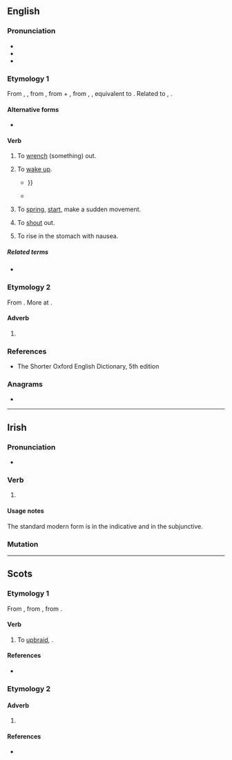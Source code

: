 ==English==

===Pronunciation===
* {{IPA|en|/əˈbɹeɪd/}}
* {{audio|en|LL-Q1860 (eng)-Vealhurl-abraid.wav|Audio (UK)}}
* {{rhymes|en|eɪd|s=2}}

===Etymology 1===
From {{inh|en|enm|abraiden}}, {{m|enm|abreiden|t=to start up, awake, move, reproach}}, from {{inh|en|ang|ābreġdan|t=to move quickly, vibrate, draw, draw from, remove, unsheath, wrench, pull out, withdraw, take away, draw back, free from, draw up, raise, lift up, start up}}, from {{der|en|gem-pro|*uz-|t=out}} + {{m|gem-pro|*bregdaną|t=to move, swing}}, from {{der|en|ine-pro|*bʰrēḱ-}}, {{m|ine-pro|*bʰrēǵ-|t=to shine}}, equivalent to {{prefix|en|a|braid}}. Related to {{cog|nl|breien|t=to knit}}, {{cog|de|bretten|t=to knit}}.

====Alternative forms====
* {{l|en|abray}}

====Verb====
{{en-verb|past2=abraid}}

# {{lb|en|transitive|obsolete}} To [[wrench]] (something) out. {{defdate|10<sup>th</sup>-13<sup>th</sup>c.}}
# {{lb|en|intransitive|obsolete}} To [[wake up]]. {{defdate|11<sup>th</sup>-18<sup>th</sup>c.}}
#* {{RQ:Spenser Faerie Queene|year=1596.2|book=IV|canto=6|page=90|passage=But when as I did out of ſleepe '''abray''', / I found her not where I her left whyleare, {{...}}}}
#* {{quote-book|en|year=1600|author={{w|Edward Fairfax}}|title=The ''{{w|Jerusalem Delivered}}'' of {{w|Torquato Tasso|Tasso}}|section=XIII, l|passage=But from his study he at last '''abray'd''', / Call'd by the hermit old{{nb...}}}}
# {{lb|en|intransitive|archaic}} To [[spring]], [[start]], make a sudden movement. {{defdate|from 11<sup>th</sup>c.}}
# {{lb|en|intransitive|transitive|obsolete}} To [[shout]] out. {{defdate|15<sup>th</sup>-16<sup>th</sup>c.}}
# {{lb|en|transitive|obsolete}} To rise in the stomach with nausea. {{defdate|16<sup>th</sup>-19<sup>th</sup>c.}}

=====Related terms=====
* {{l|en|abray}}

===Etymology 2===
From {{inh|en|enm|abrede}}. More at {{l|en|abread}}.

====Adverb====
{{en-adv|-}}

# {{alternative form of|en|abread}}

===References===
* The Shorter Oxford English Dictionary, 5th edition

===Anagrams===
* {{anagrams|en|a=aabdir|Arabid|Rabadi|rabadi}}

----

==Irish==

===Pronunciation===
* {{IPA|ga|/ˈabˠɾˠədʲ/}}

===Verb===
{{head|ga|verb form}}

# {{lb|ga|archaic|Munster}} {{inflection of|ga|abair||3|p|pres|indc|dependent|;|3|p|pres|subj}}

====Usage notes====
The standard modern form is {{m|ga|[[deir]] [[siad]]}} in the indicative and {{m|ga|go n[[deire]] [[siad]]}} in the subjunctive.

===Mutation===
{{ga-mut}}

----

==Scots==
 
===Etymology 1===
From {{inh|sco|enm|}}, from {{inh|sco|ang|}}, from {{inh|sco|gmw-pro|*}}. 

====Verb====
{{sco-verb}}
 
# To [[upbraid]], [[]].
 
====References====
* {{R:DSL|pos=v}}
 
===Etymology 2===

====Adverb====
{{sco-adv|-}}
 
# {{alt form|sco|abreed}}

====References====
* {{R:DSL|pos=adv}}